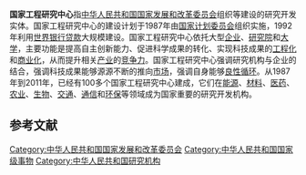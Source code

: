 {{unreferenced|time=2011-12-20}}

'''国家工程研究中心'''指[[中华人民共和国国家发展和改革委员会|中华人民共和国国家发展和改革委员会]]组织等建设的研究开发实体。国家工程研究中心的建设计划于1987年由[[国家计划委员会|国家计划委员会]]组织实施，1992年利用[[世界银行|世界银行]][[贷款|贷款]]大规模建设。国家工程研究中心依托大型[[企业|企业]]、[[研究院|研究院]]和[[大学|大学]]，主要功能是提高自主创新能力、促进科学成果的转化、实现科技成果的[[工程化|工程化]]和[[商业化|商业化]]，从而提升相关[[产业|产业]]的[[竞争力|竞争力]]。国家工程研究中心强调研究机构与企业的结合，强调科技成果能够源源不断的推向[[市场|市场]]，强调自身能够[[良性循环|良性循环]]。从1987年到2011年，已经有100多个国家工程研究中心建成，它们在[[能源|能源]]、[[材料|材料]]、[[医药|医药]]、[[农业|农业]]、[[生物|生物]]、[[交通|交通]]、[[通信|通信]]和[[环保|环保]]等领域成为国家重要的研究开发机构。

==参考文献==
{{Reflist}}

[[Category:中华人民共和国国家发展和改革委员会|Category:中华人民共和国国家发展和改革委员会]]
[[Category:中华人民共和国国家级事物|Category:中华人民共和国国家级事物]]
[[Category:中华人民共和国研究机构|Category:中华人民共和国研究机构]]